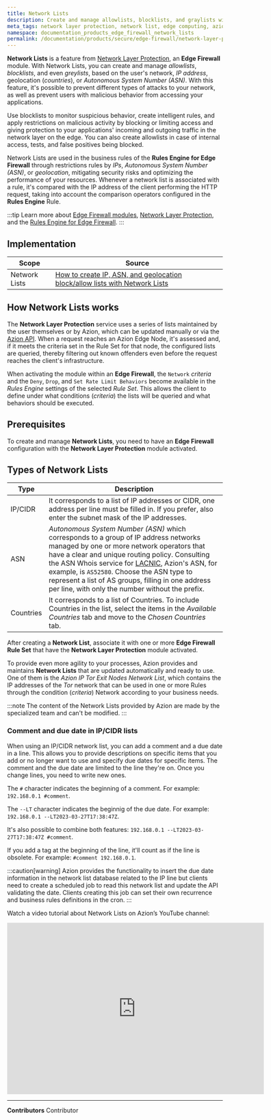 ```yaml
---
title: Network Lists
description: Create and manage allowlists, blocklists, and graylists with Network Lists.
meta_tags: network layer protection, network list, edge computing, azion, security
namespace: documentation_products_edge_firewall_network_lists
permalink: /documentation/products/secure/edge-firewall/network-layer-protection/network-lists/
---
```


**Network Lists** is a feature from [Network Layer Protection](/en/documentation/products/secure/edge-firewall/network-layer-protection/), an **Edge Firewall** module. With Network Lists, you can create and manage *allowlists*, *blocklists*, and even *greylists*, based on the user's network, *IP address*, geolocation (*countries*), or *Autonomous System Number (ASN)*. With this feature, it's possible to prevent different types of attacks to your network, as well as prevent users with malicious behavior from accessing your applications.

Use blocklists to monitor suspicious behavior, create intelligent rules, and apply restrictions on malicious activity by blocking or limiting access and giving protection to your applications' incoming and outgoing traffic in the network layer on the edge. You can also create allowlists in case of internal access, tests, and false positives being blocked.

Network Lists are used in the business rules of the **Rules Engine for Edge Firewall** through restrictions rules by *IPs*, *Autonomous System Number (ASN)*, or *geolocation*, mitigating security risks and optimizing the performance of your resources. Whenever a network list is associated with a rule, it's compared with the IP address of the client performing the HTTP request, taking into account the comparison operators configured in the **Rules Engine** Rule.

:::tip
Learn more about [Edge Firewall modules](/en/documentation/products/secure/edge-firewall/), [Network Layer Protection](/en/documentation/products/secure/edge-firewall/network-layer-protection/), and the [Rules Engine for Edge Firewall](/en/documentation/products/secure/edge-firewall/rules-engine/).
:::

## Implementation

| Scope | Source |
|-------|--------|
| Network Lists | [How to create IP, ASN, and geolocation block/allow lists with Network Lists](/en/documentation/products/guides/blocklists-ip-addresses-edge/) |

## How Network Lists works

The **Network Layer Protection** service uses a series of lists maintained by the user themselves or by Azion, which can be updated manually or via the [Azion API](https://api.azion.com). When a request reaches an Azion Edge Node, it's assessed and, if it meets the criteria set in the Rule Set for that node, the configured lists are queried, thereby filtering out known offenders even before the request reaches the client's infrastructure.

When activating the module within an **Edge Firewall**, the `Network` *criteria* and the `Deny`, `Drop`, and `Set Rate Limit Behaviors` become available in the *Rules Engine* settings of the selected *Rule Set*. This allows the client to define under what conditions (*criteria*) the lists will be queried and what behaviors should be executed.

## Prerequisites

To create and manage **Network Lists**, you need to have an **Edge Firewall** configuration with the **Network Layer Protection** module activated.

## Types of Network Lists

| Type      | Description                                                                                                                                                        |
|-----------|--------------------------------------------------------------------------------------------------------------------------------------------------------------------|
| IP/CIDR   | It corresponds to a list of IP addresses or CIDR, one address per line must be filled in. If you prefer, also enter the subnet mask of the IP addresses.           |
| ASN       | *Autonomous System Number (ASN)* which corresponds to a group of IP address networks managed by one or more network operators that have a clear and unique routing policy. Consulting the ASN Whois service for [LACNIC](http://lacnic.net/cgi-bin/lacnic/whois?lg=EN), Azion's ASN, for example, is `AS52580`. Choose the ASN type to represent a list of AS groups, filling in one address per line, with only the number without the prefix. |
| Countries | It corresponds to a list of Countries. To include Countries in the list, select the items in the *Available Countries* tab and move to the *Chosen Countries* tab. |

After creating a **Network List**, associate it with one or more **Edge Firewall Rule Set** that have the **Network Layer Protection** module activated.

To provide even more agility to your processes, Azion provides and maintains **Network Lists** that are updated automatically and ready to use. One of them is the *Azion IP Tor Exit Nodes Network List*, which contains the IP addresses of the *Tor* network that can be used in one or more Rules through the condition (*criteria*) Network according to your business needs.

:::note
The content of the Network Lists provided by Azion are made by the specialized team and can't be modified.
:::

### Comment and due date in IP/CIDR lists

When using an IP/CIDR network list, you can add a comment and a due date in a line. This allows you to provide descriptions on specific items that you add or no longer want to use and specify due dates for specific items. The comment and the due date are limited to the line they're on. Once you change lines, you need to write new ones.

The `#` character indicates the beginning of a comment. For example: `192.168.0.1 #comment`.

The `--LT` character indicates the beginnig of the due date. For example: `192.168.0.1 --LT2023-03-27T17:38:47Z`.

It's also possible to combine both features: `192.168.0.1 --LT2023-03-27T17:38:47Z #comment`.

If you add a tag at the beginning of the line, it'll count as if the line is obsolete. For example: `#comment 192.168.0.1`.

:::caution[warning]
Azion provides the functionality to insert the due date information in the network list database related to the IP line but clients need to create a scheduled job to read this network list and update the API validating the date. Clients creating this job can set their own recurrence and business rules definitions in the cron.
:::

Watch a video tutorial about Network Lists on Azion’s YouTube channel:

<iframe
   src="https://www.youtube.com/embed/KBYXwr11uUo"
   title="Create and manage allowlists, blocklists, and graylists with Network Lists."
   loading="lazy"
   width="600"
   height="400"
   frameborder="0"
   allow="accelerometer; autoplay; clipboard-write; encrypted-media; gyroscope; picture-in-picture; web-share"
   allowfullscreen></iframe>

---


**Contributors** <ContributorList>Contributor</ContributorList>
